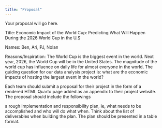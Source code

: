 ```yaml
---
title: "Proposal"
---
```


Your proposal will go here.

Title: Economic Impact of the World Cup: Predicting What Will Happen During the 2026 World Cup in the U.S 

Names: Ben, Ari, PJ, Nolan

Reasons/Inspiration: The World Cup is the biggest event in the world. Next year, 2026, the World Cup will be in the United States. The magnitude of the world cup has influence on daily life for almost everyone in the world. The guiding question for our data analysis project is: what are the economic impacts of hosting the largest event in the world? 


Each team should submit a proposal for their project in the form of a rendered HTML Quarto page added as an appendix to their project website. The proposal should include the followings


a rough implementation and responsibility plan, ie, what needs to be accomplished and who will do what when. Think about the list of deliverables when building the plan. The plan should be presented in a table format.

